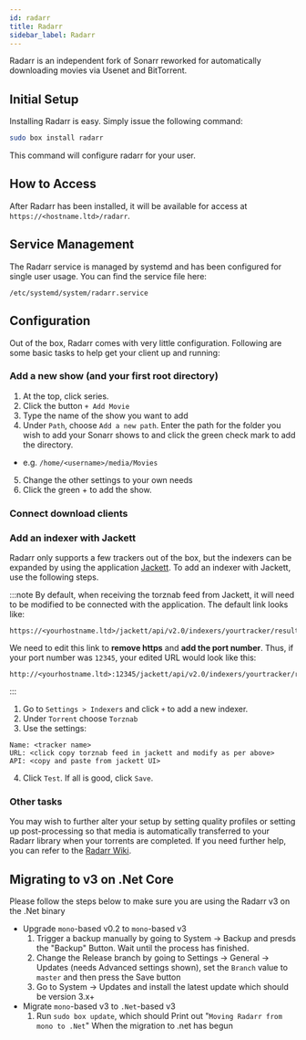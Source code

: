 ```yaml
---
id: radarr
title: Radarr
sidebar_label: Radarr
---
```


Radarr is an independent fork of Sonarr reworked for automatically downloading movies via Usenet and BitTorrent.

## Initial Setup

Installing Radarr is easy. Simply issue the following command:

```bash main
sudo box install radarr
```

This command will configure radarr for your user.

## How to Access

After Radarr has been installed, it will be available for access at `https://<hostname.ltd>/radarr`.

## Service Management

The Radarr service is managed by systemd and has been configured for single user usage. You can find the service file here:

```
/etc/systemd/system/radarr.service
```


<SystemdTabs service="radarr"/>

## Configuration

Out of the box, Radarr comes with very little configuration. Following are some basic tasks to help get your client up and running:

### Add a new show (and your first root directory)

1. At the top, click series.
2. Click the button `+ Add Movie`
3. Type the name of the show you want to add
4. Under `Path`, choose `Add a new path`. Enter the path for the folder you wish to add your Sonarr shows to and click the green check mark to add the directory.
  - e.g. `/home/<username>/media/Movies`
5. Change the other settings to your own needs
6. Click the green + to add the show.

### Connect download clients

<Conn4Arrs />

### Add an indexer with Jackett
Radarr only supports a few trackers out of the box, but the indexers can be expanded by using the application [Jackett](jackett.mdx). To add an indexer with Jackett, use the following steps.

:::note
By default, when receiving the torznab feed from Jackett, it will need to be modified to be connected with the application. The default link looks like:

```plaintext
https://<yourhostname.ltd>/jackett/api/v2.0/indexers/yourtracker/results/torznab/
```

We need to edit this link to **remove https** and **add the port number**. Thus, if your port number was `12345`, your edited URL would look like this:

```plaintext
http://<yourhostname.ltd>:12345/jackett/api/v2.0/indexers/yourtracker/results/torznab/
```
:::

1. Go to `Settings > Indexers` and click `+` to add a new indexer.
2. Under `Torrent` choose `Torznab`
3. Use the settings:
```plaintext main
Name: <tracker name>
URL: <click copy torznab feed in jackett and modify as per above>
API: <copy and paste from jackett UI>
```
4. Click `Test`. If all is good, click `Save`.

### Other tasks

You may wish to further alter your setup by setting quality profiles or setting up post-processing so that media is automatically transferred to your Radarr library when your torrents are completed. If you need further help, you can refer to the [Radarr Wiki](https://github.com/Radarr/Radarr/wiki).

## Migrating to v3 on .Net Core 

Please follow the steps below to make sure you are using the Radarr v3 on the .Net binary
- Upgrade `mono`-based v0.2 to `mono`-based v3
    1. Trigger a backup manually by going to System -> Backup and presds the "Backup" Button. Wait until the process has finished.
    1. Change the Release branch by going to Settings -> General -> Updates (needs Advanced settings shown), set the `Branch` value to `master` and then press the Save button
    1. Go to System -> Updates and install the latest update which should be version 3.x+
- Migrate `mono`-based v3 to `.Net`-based v3
    1. Run `sudo box update`, which should Print out "`Moving Radarr from mono to .Net`" When the migration to .net has begun
